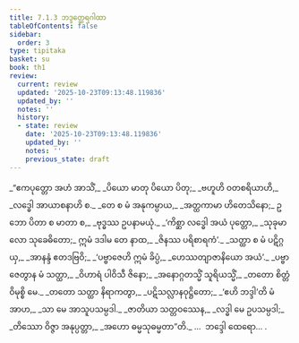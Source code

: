 ```yaml
---
title: 7.1.3 ဘဒ္ဒတ္ထေရဂါထာ
tableOfContents: false
sidebar:
  order: 3
type: tipitaka
basket: su
book: th1
review:
  current: review
  updated: '2025-10-23T09:13:48.119836'
  updated_by: ''
  notes: ''
  history:
  - state: review
    date: '2025-10-23T09:13:48.119836'
    updated_by: ''
    notes: ''
    previous_state: draft
---
```



<ReviewStatus review={frontmatter.review} showDetails={true} />

<HypothesisAnnotation frontmatter={frontmatter} />

<DynamicBreadcrumb />

<Division number="473" book="th1" e="ch" v="19" p="292">

<Paragraph number="760" type="verses" book="th1">
_“ဧကပုတ္တော အဟံ အာသိံ,_  
_ပိယော မာတု ပိယော ပိတု;_  
_ဗဟူဟိ ဝတစရိယာဟိ,_  
_လဒ္ဓေါ အာယာစနာဟိ စ._  

</Paragraph>

</Division>
<Division number="474" book="th1" e="ch" v="19" p="292">

<Paragraph number="761" type="verses" book="th1">
_တေ စ မံ အနုကမ္ပာယ,_  
_အတ္ထကာမာ ဟိတေသိနော;_  
ဥဘော ပိတာ စ မာတာ စ,_  
_ဗုဒ္ဓဿ ဥပနာမယုံ._  

</Paragraph>

</Division>
<Division number="475" book="th1" e="ch" v="19" p="292">

<Paragraph number="762" type="verses" book="th1">
_‘ကိစ္ဆာ လဒ္ဓေါ အယံ ပုတ္တော,_  
_သုခုမာလော သုခေဓိတော;_  
ဣမံ ဒဒါမ တေ နာထ,_  
_ဇိနဿ ပရိစာရကံ’._  

</Paragraph>

</Division>
<Division number="476" book="th1" e="ch" v="19" p="292">

<Paragraph number="763" type="verses" book="th1">
_သတ္ထာ စ မံ ပဋိဂ္ဂယှ,_  
_အာနန္ဒံ ဧတဒဗြဝိ;_  
_‘ပဗ္ဗာဇေဟိ ဣမံ ခိပ္ပံ,_  
_ဟေဿတျာဇာနိယော အယံ’._  

</Paragraph>

</Division>
<Division number="477" book="th1" e="ch" v="19" p="292">

<Paragraph number="764" type="verses" book="th1">
_ပဗ္ဗာဇေတွာန မံ သတ္ထာ,_  
_ဝိဟာရံ ပါဝိသီ ဇိနော;_  
_အနောဂ္ဂတသ္မိံ သူရိယသ္မိံ,_  
_တတော စိတ္တံ ဝိမုစ္စိ မေ._  

</Paragraph>

</Division>
<Division number="478" book="th1" e="ch" v="19" p="292">

<Paragraph number="765" type="verses" book="th1">
_တတော သတ္ထာ နိရာကတွာ,_  
_ပဋိသလ္လာနဝုဋ္ဌိတော;_  
_‘ဧဟိ ဘဒ္ဒါ’တိ မံ အာဟ,_  
_သာ မေ အာသူပသမ္ပဒါ._  

</Paragraph>

</Division>
<Division number="479" book="th1" e="ch" v="19" p="292">

<Paragraph number="766" type="verses" book="th1">
_ဇာတိယာ သတ္တဝဿေန,_  
_လဒ္ဓါ မေ ဥပသမ္ပဒါ;_  
_တိဿော ဝိဇ္ဇာ အနုပ္ပတ္တာ,_  
_အဟော ဓမ္မသုဓမ္မတာ”တိ._  


</Paragraph>
</Division>

<Paragraph number="767" type="center" book="th1">
…  ဘဒ္ဒေါ ထေရော… .
</Paragraph>